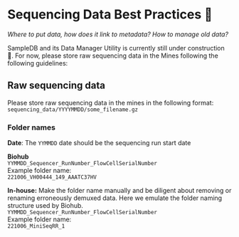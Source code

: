 # Sequencing Data Best Practices 🚧

*Where to put data, how does it link to metadata? How to manage old data?* 

SampleDB and its Data Manager Utility is currently still under construction 🚧. 
For now, please store raw sequencing data in the Mines following the following guidelines: 

## Raw sequencing data 
Please store raw sequencing data in the mines in the following format: 
`sequencing_data/YYYYMMDD/some_filename.gz`

### Folder names 
**Date**: The `YYMMDD` date should be the sequencing run start date

**Biohub**<br />
`YYMMDD_Sequencer_RunNumber_FlowCellSerialNumber`<br />
Example folder name: <br />
`221006_VH00444_149_AAATC37HV`<br />

**In-house:** Make the folder name manually and be diligent about removing or renaming erroneously demuxed data. Here we emulate the folder naming structure used by Biohub.<br /> 
`YYMMDD_Sequencer_RunNumber_FlowCellSerialNumber`<br />
Example folder name:<br /> 
`221006_MiniSeqRR_1`<br />
